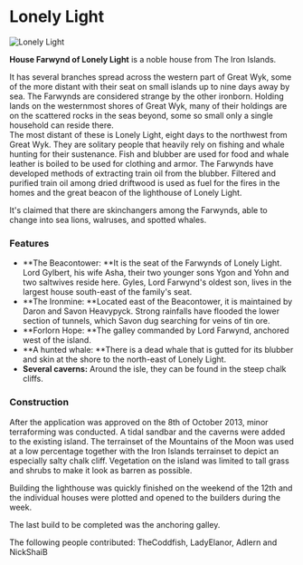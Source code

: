 

# Lonely Light

<Image src="https://cdn.sanity.io/images/1as7cn02/production/4e6778125b1fe7ac0490b007f1bdbdbbf30530fe-1303x711.jpg?w=976&h=350&fit=crop&crop=center&auto=format" alt="Lonely Light" width={976} height={350}  />

<ProjectDetails
  floatRight
  region="Iron Islands"
  house="House Farwynd"
  type="Tower"
  status="Completed"
  warp="/warp lonelylight"
  projectLead="Thamus_Knoward"
  dateStarted="October 8, 2013"
  dateCompleted="October 8, 2013"
/>

**House Farwynd of Lonely Light** is a noble house from The Iron Islands.  


It has several branches spread across the western part of Great Wyk, some of the more distant with their seat on small islands up to nine days away by sea. The Farwynds are considered strange by the other ironborn. Holding lands on the westernmost shores of Great Wyk, many of their holdings are on the scattered rocks in the seas beyond, some so small only a single household can reside there.  
The most distant of these is Lonely Light, eight days to the northwest from Great Wyk. They are solitary people that heavily rely on fishing and whale hunting for their sustenance. Fish and blubber are used for food and whale leather is boiled to be used for clothing and armor. The Farwynds have developed methods of extracting train oil from the blubber. Filtered and purified train oil among dried driftwood is used as fuel for the fires in the homes and the great beacon of the lighthouse of Lonely Light.

It's claimed that there are skinchangers among the Farwynds, able to change into sea lions, walruses, and spotted whales.  


### Features

* **The Beacontower: **It is the seat of the Farwynds of Lonely Light. Lord Gylbert, his wife Asha, their two younger sons Ygon and Yohn and two saltwives reside here. Gyles, Lord Farwynd's oldest son, lives in the largest house south-east of the family's seat.
* **The Ironmine: **Located east of the Beacontower, it is maintained by Daron and Savon Heavypyck. Strong rainfalls have flooded the lower section of tunnels, which Savon dug searching for veins of tin ore.
* **Forlorn Hope: **The galley commanded by Lord Farwynd, anchored west of the island.
* **A hunted whale: **There is a dead whale that is gutted for its blubber and skin at the shore to the north-east of Lonely Light.
* **Several caverns:** Around the isle, they can be found in the steep chalk cliffs.

### Construction

After the application was approved on the 8th of October 2013, minor terraforming was conducted. A tidal sandbar and the caverns were added to the existing island. The terrainset of the Mountains of the Moon was used at a low percentage together with the Iron Islands terrainset to depict an especially salty chalk cliff. Vegetation on the island was limited to tall grass and shrubs to make it look as barren as possible.

Building the lighthouse was quickly finished on the weekend of the 12th and the individual houses were plotted and opened to the builders during the week.

The last build to be completed was the anchoring galley.

The following people contributed: TheCoddfish, LadyElanor, Adlern and NickShaiB